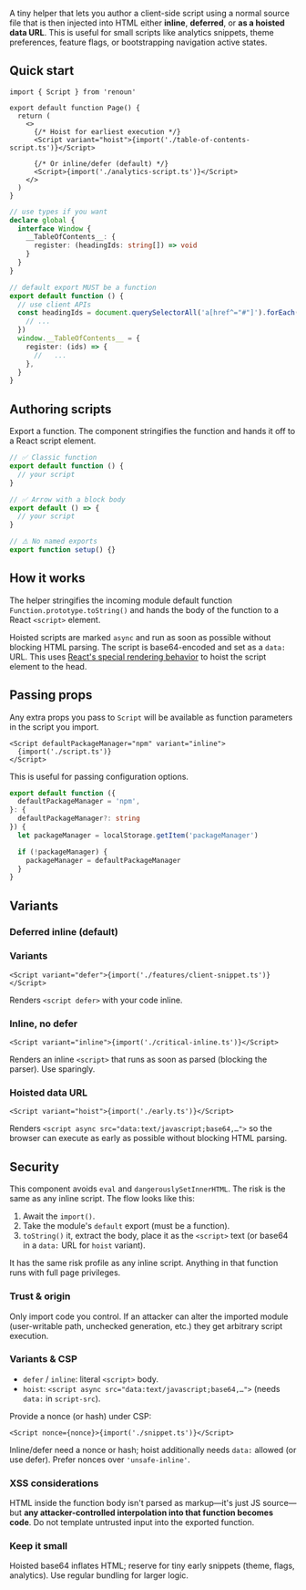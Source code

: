A tiny helper that lets you author a client-side script using a normal source file that is then injected into HTML either **inline**, **deferred**, or **as a hoisted data URL**. This is useful for small scripts like analytics snippets, theme preferences, feature flags, or bootstrapping navigation active states.

## Quick start

```tsx path="app/page.tsx"
import { Script } from 'renoun'

export default function Page() {
  return (
    <>
      {/* Hoist for earliest execution */}
      <Script variant="hoist">{import('./table-of-contents-script.ts')}</Script>

      {/* Or inline/defer (default) */}
      <Script>{import('./analytics-script.ts')}</Script>
    </>
  )
}
```

```ts path="table-of-contents-script.ts"
// use types if you want
declare global {
  interface Window {
    __TableOfContents__: {
      register: (headingIds: string[]) => void
    }
  }
}

// default export MUST be a function
export default function () {
  // use client APIs
  const headingIds = document.querySelectorAll('a[href^="#"]').forEach((a) => {
    // ...
  })
  window.__TableOfContents__ = {
    register: (ids) => {
      //   ...
    },
  }
}
```

## Authoring scripts

Export a function. The component stringifies the function and hands it off to a React script element.

```ts
// ✅ Classic function
export default function () {
  // your script
}

// ✅ Arrow with a block body
export default () => {
  // your script
}

// ⚠️ No named exports
export function setup() {}
```

## How it works

The helper stringifies the incoming module default function `Function.prototype.toString()` and hands the body of the function to a React `<script>` element.

Hoisted scripts are marked `async` and run as soon as possible without blocking HTML parsing. The script is base64-encoded and set as a `data:` URL. This uses [React's special rendering behavior](https://react.dev/reference/react-dom/components/script#special-rendering-behavior) to hoist the script element to the head.

## Passing props

Any extra props you pass to `Script` will be available as function parameters in the script you import.

```tsx allowErrors showErrors={false}
<Script defaultPackageManager="npm" variant="inline">
  {import('./script.ts')}
</Script>
```

This is useful for passing configuration options.

```ts
export default function ({
  defaultPackageManager = 'npm',
}: {
  defaultPackageManager?: string
}) {
  let packageManager = localStorage.getItem('packageManager')

  if (!packageManager) {
    packageManager = defaultPackageManager
  }
}
```

## Variants

### Deferred inline (default)

### Variants

```tsx allowErrors showErrors={false}
<Script variant="defer">{import('./features/client-snippet.ts')}</Script>
```

Renders `<script defer>` with your code inline.

### Inline, no defer

```tsx allowErrors showErrors={false}
<Script variant="inline">{import('./critical-inline.ts')}</Script>
```

Renders an inline `<script>` that runs as soon as parsed (blocking the parser). Use sparingly.

### Hoisted data URL

```tsx allowErrors showErrors={false}
<Script variant="hoist">{import('./early.ts')}</Script>
```

Renders `<script async src="data:text/javascript;base64,…">` so the browser can execute as early as possible without blocking HTML parsing.

## Security

This component avoids `eval` and `dangerouslySetInnerHTML`. The risk is the same as any inline script. The flow looks like this:

1. Await the `import()`.
2. Take the module's `default` export (must be a function).
3. `toString()` it, extract the body, place it as the `<script>` text (or base64 in a `data:` URL for `hoist` variant).

<Note>

It has the same risk profile as any inline script. Anything in that function runs with full page privileges.

</Note>

### Trust & origin

Only import code you control. If an attacker can alter the imported module (user-writable path, unchecked generation, etc.) they get arbitrary script execution.

### Variants & CSP

- `defer` / `inline`: literal `<script>` body.
- `hoist`: `<script async src="data:text/javascript;base64,…">` (needs `data:` in `script-src`).

Provide a nonce (or hash) under CSP:

```tsx allowErrors showErrors={false}
<Script nonce={nonce}>{import('./snippet.ts')}</Script>
```

Inline/defer need a nonce or hash; hoist additionally needs `data:` allowed (or use defer). Prefer nonces over `'unsafe-inline'`.

### XSS considerations

HTML inside the function body isn't parsed as markup—it's just JS source—but **any attacker-controlled interpolation into that function becomes code**. Do not template untrusted input into the exported function.

### Keep it small

Hoisted base64 inflates HTML; reserve for tiny early snippets (theme, flags, analytics). Use regular bundling for larger logic.
